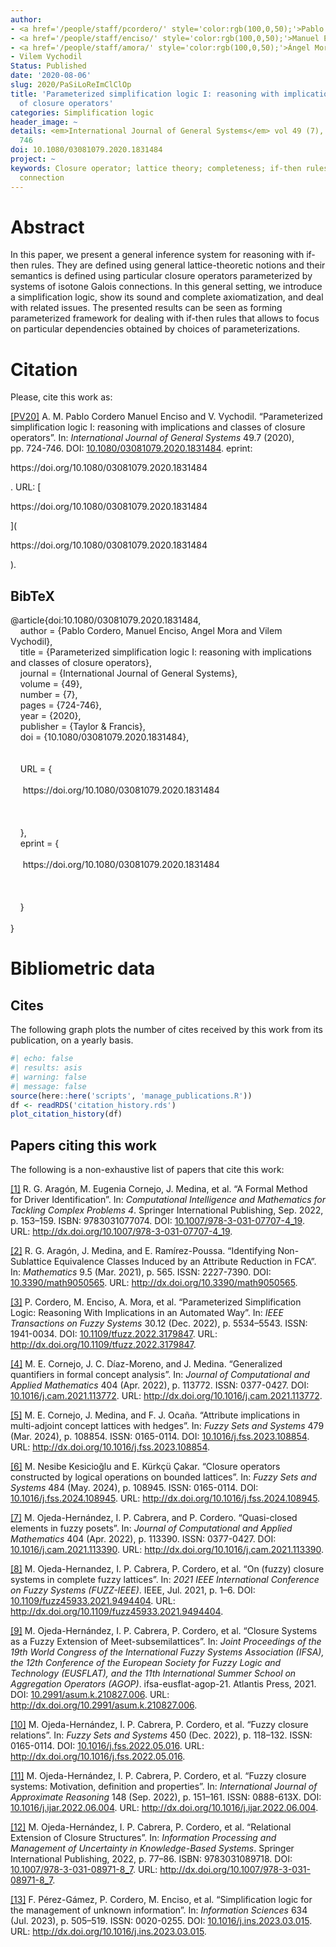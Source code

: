 ```yaml
---
author:
- <a href='/people/staff/pcordero/' style='color:rgb(100,0,50);'>Pablo Cordero</a>
- <a href='/people/staff/enciso/' style='color:rgb(100,0,50);'>Manuel Enciso</a>
- <a href='/people/staff/amora/' style='color:rgb(100,0,50);'>Ángel Mora</a>
- Vilem Vychodil
Status: Published
date: '2020-08-06'
slug: 2020/PaSiLoReImClClOp
title: 'Parameterized simplification logic I: reasoning with implications and classes
  of closure operators'
categories: Simplification logic
header_image: ~
details: <em>International Journal of General Systems</em> vol 49 (7), pp. 724 --
  746
doi: 10.1080/03081079.2020.1831484
project: ~
keywords: Closure operator; lattice theory; completeness; if-then rules; isotone Galois
  connection
---
```



# Abstract


In this paper, we present a general inference system for reasoning with if-then rules. They are defined using general lattice-theoretic notions and their semantics is defined using particular closure operators parameterized by systems of isotone Galois connections. In this general setting, we introduce a simplification logic, show its sound and complete axiomatization, and deal with related issues. The presented results can be seen as forming parameterized framework for dealing with if-then rules that allows to focus on particular dependencies obtained by choices of parameterizations.












# Citation
Please, cite this work as:


<a name=bib-doi1010800308107920201831484></a>[[PV20]](#cite-doi1010800308107920201831484) A. M. Pablo Cordero Manuel Enciso and V. Vychodil. “Parameterized simplification logic I: reasoning with implications and classes of closure operators”. In: _International Journal of General Systems_ 49.7 (2020), pp. 724-746. DOI: [10.1080/03081079.2020.1831484](https://doi.org/10.1080%2F03081079.2020.1831484). eprint:

https://doi.org/10.1080/03081079.2020.1831484

. URL: [

https://doi.org/10.1080/03081079.2020.1831484

](

https://doi.org/10.1080/03081079.2020.1831484

).

::: {.callout-note appearance="minimal" collapse=true}

## BibTeX

@article{doi:10.1080/03081079.2020.1831484,<br>&nbsp;&nbsp;&nbsp;&nbsp;author = {Pablo Cordero, Manuel Enciso, Angel Mora and Vilem Vychodil},<br>&nbsp;&nbsp;&nbsp;&nbsp;title = {Parameterized simplification logic I: reasoning with implications and classes of closure operators},<br>&nbsp;&nbsp;&nbsp;&nbsp;journal = {International Journal of General Systems},<br>&nbsp;&nbsp;&nbsp;&nbsp;volume = {49},<br>&nbsp;&nbsp;&nbsp;&nbsp;number = {7},<br>&nbsp;&nbsp;&nbsp;&nbsp;pages = {724-746},<br>&nbsp;&nbsp;&nbsp;&nbsp;year = {2020},<br>&nbsp;&nbsp;&nbsp;&nbsp;publisher = {Taylor & Francis},<br>&nbsp;&nbsp;&nbsp;&nbsp;doi = {10.1080/03081079.2020.1831484},<br>&nbsp;&nbsp;&nbsp;&nbsp;<br>&nbsp;&nbsp;&nbsp;&nbsp;<br>&nbsp;&nbsp;&nbsp;&nbsp;URL = { <br>&nbsp;&nbsp;&nbsp;&nbsp;    <br>&nbsp;&nbsp;&nbsp;&nbsp;        https://doi.org/10.1080/03081079.2020.1831484<br>&nbsp;&nbsp;&nbsp;&nbsp;    <br>&nbsp;&nbsp;&nbsp;&nbsp;    <br>&nbsp;&nbsp;&nbsp;&nbsp;<br>&nbsp;&nbsp;&nbsp;&nbsp;},<br>&nbsp;&nbsp;&nbsp;&nbsp;eprint = { <br>&nbsp;&nbsp;&nbsp;&nbsp;    <br>&nbsp;&nbsp;&nbsp;&nbsp;        https://doi.org/10.1080/03081079.2020.1831484<br>&nbsp;&nbsp;&nbsp;&nbsp;    <br>&nbsp;&nbsp;&nbsp;&nbsp;    <br>&nbsp;&nbsp;&nbsp;&nbsp;<br>&nbsp;&nbsp;&nbsp;&nbsp;}<br>&nbsp;&nbsp;&nbsp;&nbsp;<br>}

:::



# Bibliometric data

## Cites

The following graph plots the number of cites received by this work from its publication, on a yearly basis.

```r
#| echo: false
#| results: asis
#| warning: false
#| message: false
source(here::here('scripts', 'manage_publications.R'))
df <- readRDS('citation_history.rds')
plot_citation_history(df)
```



## Papers citing this work

The following is a non-exhaustive list of papers that cite this work:


<a name=bib-Arag_n_2022></a>[[1]](#cite-Arag_n_2022) R. G. Aragón, M. Eugenia Cornejo, J. Medina, et al. “A Formal Method for Driver Identification”. In: _Computational Intelligence and Mathematics for Tackling Complex Problems 4_. Springer International Publishing, Sep. 2022, p. 153–159. ISBN: 9783031077074. DOI: [10.1007/978-3-031-07707-4_19](https://doi.org/10.1007%2F978-3-031-07707-4_19). URL: [http://dx.doi.org/10.1007/978-3-031-07707-4_19](http://dx.doi.org/10.1007/978-3-031-07707-4_19).

<a name=bib-Arag_n_2021></a>[[2]](#cite-Arag_n_2021) R. G. Aragón, J. Medina, and E. Ramírez-Poussa. “Identifying Non-Sublattice Equivalence Classes Induced by an Attribute Reduction in FCA”. In: _Mathematics_ 9.5 (Mar. 2021), p. 565. ISSN: 2227-7390. DOI: [10.3390/math9050565](https://doi.org/10.3390%2Fmath9050565). URL: [http://dx.doi.org/10.3390/math9050565](http://dx.doi.org/10.3390/math9050565).

<a name=bib-Cordero_2022></a>[[3]](#cite-Cordero_2022) P. Cordero, M. Enciso, A. Mora, et al. “Parameterized Simplification Logic: Reasoning With Implications in an Automated Way”. In: _IEEE Transactions on Fuzzy Systems_ 30.12 (Dec. 2022), p. 5534–5543. ISSN: 1941-0034. DOI: [10.1109/tfuzz.2022.3179847](https://doi.org/10.1109%2Ftfuzz.2022.3179847). URL: [http://dx.doi.org/10.1109/tfuzz.2022.3179847](http://dx.doi.org/10.1109/tfuzz.2022.3179847).

<a name=bib-Cornejo_2022></a>[[4]](#cite-Cornejo_2022) M. E. Cornejo, J. C. Díaz-Moreno, and J. Medina. “Generalized quantifiers in formal concept analysis”. In: _Journal of Computational and Applied Mathematics_ 404 (Apr. 2022), p. 113772. ISSN: 0377-0427. DOI: [10.1016/j.cam.2021.113772](https://doi.org/10.1016%2Fj.cam.2021.113772). URL: [http://dx.doi.org/10.1016/j.cam.2021.113772](http://dx.doi.org/10.1016/j.cam.2021.113772).

<a name=bib-Cornejo_2024></a>[[5]](#cite-Cornejo_2024) M. E. Cornejo, J. Medina, and F. J. Ocaña. “Attribute implications in multi-adjoint concept lattices with hedges”. In: _Fuzzy Sets and Systems_ 479 (Mar. 2024), p. 108854. ISSN: 0165-0114. DOI: [10.1016/j.fss.2023.108854](https://doi.org/10.1016%2Fj.fss.2023.108854). URL: [http://dx.doi.org/10.1016/j.fss.2023.108854](http://dx.doi.org/10.1016/j.fss.2023.108854).

<a name=bib-Nesibe_Kesicio_lu_2024></a>[[6]](#cite-Nesibe_Kesicio_lu_2024) M. Nesibe Kesicioğlu and E. Kürkçü Çakar. “Closure operators constructed by logical operations on bounded lattices”. In: _Fuzzy Sets and Systems_ 484 (May. 2024), p. 108945. ISSN: 0165-0114. DOI: [10.1016/j.fss.2024.108945](https://doi.org/10.1016%2Fj.fss.2024.108945). URL: [http://dx.doi.org/10.1016/j.fss.2024.108945](http://dx.doi.org/10.1016/j.fss.2024.108945).

<a name=bib-Ojeda_Hern_ndez_20223></a>[[7]](#cite-Ojeda_Hern_ndez_20223) M. Ojeda-Hernández, I. P. Cabrera, and P. Cordero. “Quasi-closed elements in fuzzy posets”. In: _Journal of Computational and Applied Mathematics_ 404 (Apr. 2022), p. 113390. ISSN: 0377-0427. DOI: [10.1016/j.cam.2021.113390](https://doi.org/10.1016%2Fj.cam.2021.113390). URL: [http://dx.doi.org/10.1016/j.cam.2021.113390](http://dx.doi.org/10.1016/j.cam.2021.113390).

<a name=bib-Ojeda_Hernandez_2021></a>[[8]](#cite-Ojeda_Hernandez_2021) M. Ojeda-Hernandez, I. P. Cabrera, P. Cordero, et al. “On (fuzzy) closure systems in complete fuzzy lattices”. In: _2021 IEEE International Conference on Fuzzy Systems (FUZZ-IEEE)_. IEEE, Jul. 2021, p. 1–6. DOI: [10.1109/fuzz45933.2021.9494404](https://doi.org/10.1109%2Ffuzz45933.2021.9494404). URL: [http://dx.doi.org/10.1109/fuzz45933.2021.9494404](http://dx.doi.org/10.1109/fuzz45933.2021.9494404).

<a name=bib-Ojeda_Hern_ndez_2021></a>[[9]](#cite-Ojeda_Hern_ndez_2021) M. Ojeda-Hernández, I. P. Cabrera, P. Cordero, et al. “Closure Systems as a Fuzzy Extension of Meet-subsemilattices”. In: _Joint Proceedings of the 19th World Congress of the International Fuzzy Systems Association (IFSA), the 12th Conference of the European Society for Fuzzy Logic and Technology (EUSFLAT), and the 11th International Summer School on Aggregation Operators (AGOP)_. ifsa-eusflat-agop-21. Atlantis Press, 2021. DOI: [10.2991/asum.k.210827.006](https://doi.org/10.2991%2Fasum.k.210827.006). URL: [http://dx.doi.org/10.2991/asum.k.210827.006](http://dx.doi.org/10.2991/asum.k.210827.006).

<a name=bib-Ojeda_Hern_ndez_20221></a>[[10]](#cite-Ojeda_Hern_ndez_20221) M. Ojeda-Hernández, I. P. Cabrera, P. Cordero, et al. “Fuzzy closure relations”. In: _Fuzzy Sets and Systems_ 450 (Dec. 2022), p. 118–132. ISSN: 0165-0114. DOI: [10.1016/j.fss.2022.05.016](https://doi.org/10.1016%2Fj.fss.2022.05.016). URL: [http://dx.doi.org/10.1016/j.fss.2022.05.016](http://dx.doi.org/10.1016/j.fss.2022.05.016).

<a name=bib-Ojeda_Hern_ndez_2022></a>[[11]](#cite-Ojeda_Hern_ndez_2022) M. Ojeda-Hernández, I. P. Cabrera, P. Cordero, et al. “Fuzzy closure systems: Motivation, definition and properties”. In: _International Journal of Approximate Reasoning_ 148 (Sep. 2022), p. 151–161. ISSN: 0888-613X. DOI: [10.1016/j.ijar.2022.06.004](https://doi.org/10.1016%2Fj.ijar.2022.06.004). URL: [http://dx.doi.org/10.1016/j.ijar.2022.06.004](http://dx.doi.org/10.1016/j.ijar.2022.06.004).

<a name=bib-Ojeda_Hern_ndez_20222></a>[[12]](#cite-Ojeda_Hern_ndez_20222) M. Ojeda-Hernández, I. P. Cabrera, P. Cordero, et al. “Relational Extension of Closure Structures”. In: _Information Processing and Management of Uncertainty in Knowledge-Based Systems_. Springer International Publishing, 2022, p. 77–86. ISBN: 9783031089718. DOI: [10.1007/978-3-031-08971-8_7](https://doi.org/10.1007%2F978-3-031-08971-8_7). URL: [http://dx.doi.org/10.1007/978-3-031-08971-8_7](http://dx.doi.org/10.1007/978-3-031-08971-8_7).

<a name=bib-P_rez_G_mez_2023></a>[[13]](#cite-P_rez_G_mez_2023) F. Pérez-Gámez, P. Cordero, M. Enciso, et al. “Simplification logic for the management of unknown information”. In: _Information Sciences_ 634 (Jul. 2023), p. 505–519. ISSN: 0020-0255. DOI: [10.1016/j.ins.2023.03.015](https://doi.org/10.1016%2Fj.ins.2023.03.015). URL: [http://dx.doi.org/10.1016/j.ins.2023.03.015](http://dx.doi.org/10.1016/j.ins.2023.03.015).


